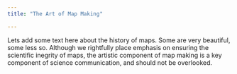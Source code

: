 ```yaml
---
title: "The Art of Map Making"

---
```


Lets add some text here about the history of maps. Some are very beautiful, some less so. Although we rightfully place emphasis on ensuring the scientific inegrity of maps, the artistic component of map making is a key component of science communication, and should not be overlooked. 
